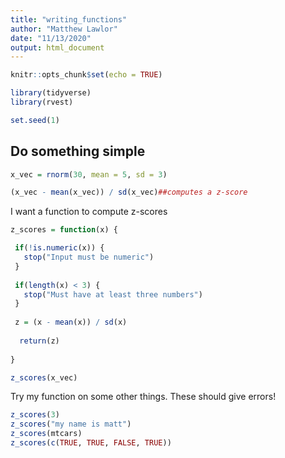 ```yaml
---
title: "writing_functions"
author: "Matthew Lawlor"
date: "11/13/2020"
output: html_document
---
```


```r
knitr::opts_chunk$set(echo = TRUE)

library(tidyverse)
library(rvest)
```

```r
set.seed(1)
```

## Do something simple

```r
x_vec = rnorm(30, mean = 5, sd = 3)

(x_vec - mean(x_vec)) / sd(x_vec)##computes a z-score
```

I want a function to compute z-scores

```r
z_scores = function(x) {

 if(!is.numeric(x)) {
   stop("Input must be numeric")
 }
   
 if(length(x) < 3) {
   stop("Must have at least three numbers")
 }
  
 z = (x - mean(x)) / sd(x)
  
  return(z)
  
}

z_scores(x_vec)
```

Try my function on some other things. These should give errors!

```r
z_scores(3)
z_scores("my name is matt")
z_scores(mtcars)
z_scores(c(TRUE, TRUE, FALSE, TRUE))
```


